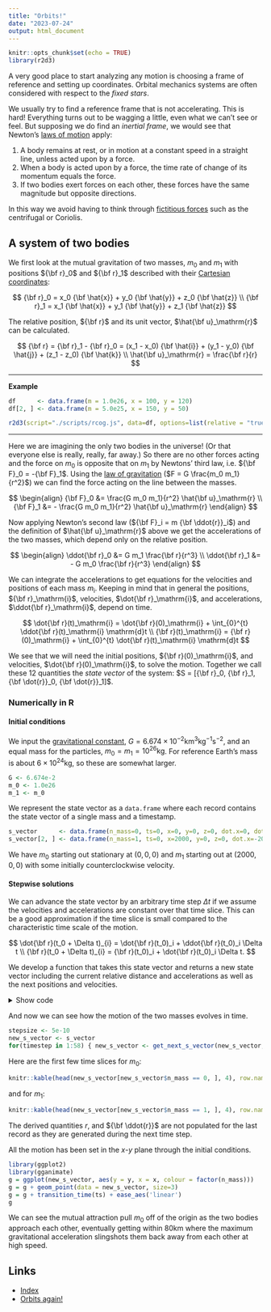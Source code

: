 ```yaml
---
title: "Orbits!"
date: "2023-07-24"
output: html_document
---
```


```r
knitr::opts_chunk$set(echo = TRUE)
library(r2d3)
```

A very good place to start analyzing any motion is choosing a frame of reference and setting up coordinates. Orbital mechanics systems are often considered with respect to the *fixed stars*.

We usually try to find a reference frame that is not accelerating. This is hard! Everything turns out to be wagging a little, even what we can't see or feel. But supposing we do find an *inertial frame*, we would see that Newton's [laws of motion](https://en.wikipedia.org/wiki/Newton's_laws_of_motion) apply:

1. A body remains at rest, or in motion at a constant speed in a straight line, unless acted upon by a force.
2. When a body is acted upon by a force, the time rate of change of its momentum equals the force.
3. If two bodies exert forces on each other, these forces have the same magnitude but opposite directions.

In this way we avoid having to think through [fictitious forces](https://en.wikipedia.org/wiki/Fictitious_force) such as the centrifugal or Coriolis.

## A system of two bodies

We first look at the mutual gravitation of two masses, $m_0$ and $m_1$ with positions ${\bf r}_0$ and ${\bf r}_1$ described with their [Cartesian coordinates](https://en.wikipedia.org/wiki/Cartesian_coordinate_system):

$$
{\bf r}_0 = x_0 {\bf \hat{x}} + y_0 {\bf \hat{y}} + z_0 {\bf \hat{z}} \\
{\bf r}_1 = x_1 {\bf \hat{x}} + y_1 {\bf \hat{y}} + z_1 {\bf \hat{z}}
$$

The relative position, ${\bf r}$ and its unit vector, $\hat{\bf u}_\mathrm{r}$ can be calculated.

$$
{\bf r} = {\bf r}_1 - {\bf r}_0 = (x_1 - x_0) {\bf \hat{i}} + (y_1 - y_0) {\bf \hat{j}} + (z_1 - z_0) {\bf \hat{k}} \\
\hat{\bf u}_\mathrm{r} = \frac{\bf r}{r}
$$

***

**Example**

```r
df      <- data.frame(m = 1.0e26, x = 100, y = 120)
df[2, ] <- data.frame(m = 5.0e25, x = 150, y = 50)
```

```r
r2d3(script="./scripts/rcog.js", data=df, options=list(relative = "true", lines = "true", text = "true", masses = "true"))
```

***

Here we are imagining the only two bodies in the universe! (Or that everyone else is really, really, far away.) So there are no other forces acting and the force on $m_0$ is opposite that on $m_1$ by Newtons' third law, i.e.  ${\bf F}_0 = -{\bf F}_1$. Using the [law of gravitation](https://en.wikipedia.org/wiki/Newton%27s_law_of_universal_gravitation) ($F = G \frac{m_0 m_1}{r^2}$) we can find the force acting on the line between the masses.

$$
\begin{align}
{\bf F}_0 &= \frac{G m_0 m_1}{r^2} \hat{\bf u}_\mathrm{r} \\
{\bf F}_1 &= - \frac{G m_0 m_1}{r^2} \hat{\bf u}_\mathrm{r}
\end{align}
$$

Now applying Newton's second law (${\bf F}_i = m {\bf \ddot{r}}_i$) and the definition of $\hat{\bf u}_\mathrm{r}$ above we get the accelerations of the two masses, which depend only on the relative position.

$$
\begin{align}
\ddot{\bf r}_0 &= G m_1 \frac{\bf r}{r^3} \\
\ddot{\bf r}_1 &= - G m_0 \frac{\bf r}{r^3}
\end{align}
$$

We can integrate the accelerations to get equations for the velocities and positions of each mass $m_\mathrm{i}$. Keeping in mind that in general the positions, ${\bf r}_\mathrm{i}$, velocities, $\dot{\bf r}_\mathrm{i}$, and accelerations, $\ddot{\bf r}_\mathrm{i}$, depend on time.

$$
\dot{\bf r}(t)_\mathrm{i} =  \dot{\bf r}(0)_\mathrm{i} + \int_{0}^{t} \ddot{\bf r}(t)_\mathrm{i} \mathrm{d}t \\
{\bf r}(t)_\mathrm{i} = {\bf r}(0)_\mathrm{i} + \int_{0}^{t} \dot{\bf r}(t)_\mathrm{i} \mathrm{d}t
$$

We see that we will need the initial positions, ${\bf r}(0)_\mathrm{i}$, and velocities, $\dot{\bf r}(0)_\mathrm{i}$, to solve the motion. Together we call these 12 quantities the *state vector* of the system: $S = [{\bf r}_0, {\bf r}_1, {\bf \dot{r}}_0, {\bf \dot{r}}_1]$.

### Numerically in R

#### Initial conditions

We input the [gravitational constant](https://en.wikipedia.org/wiki/Gravitational_constant), $G = 6.674 \times 10^{-2} \text{km}^3 \text{kg}^{-1} \text{s}^{-2}$, and an equal mass for the particles, $m_0 = m_1 = 10^{26} \text{kg}$. For reference Earth's mass is about $6 \times 10^{24} \text{kg}$, so these are somewhat larger.

```r
G <- 6.674e-2
m_0 <- 1.0e26
m_1 <- m_0
```

We represent the state vector as a `data.frame` where each record contains the state vector of a single mass and a timestamp.

```r
s_vector      <- data.frame(n_mass=0, ts=0, x=0, y=0, z=0, dot.x=0, dot.y=0, dot.z=0)
s_vector[2, ] <- data.frame(n_mass=1, ts=0, x=2000, y=0, z=0, dot.x=-2000, dot.y=500, dot.z=0)
```

We have $m_0$ starting out stationary at $(0, 0, 0)$ and $m_1$ starting out at $(2000, 0, 0)$ with some initially counterclockwise velocity.

#### Stepwise solutions

We can advance the state vector by an arbitrary time step $\Delta t$ if we assume the velocities and accelerations are constant over that time slice. This can be a good approximation if the time slice is small compared to the characteristic time scale of the motion.

$$
\dot{\bf r}(t_0 + \Delta t)_{i} = \dot{\bf r}(t_0)_i + \ddot{\bf r}(t_0)_i \Delta t \\
{\bf r}(t_0 + \Delta t)_{i} =  {\bf r}(t_0)_i + \dot{\bf r}(t_0)_i \Delta t.
$$

We develop a function that takes this state vector and returns a new state vector including the current relative distance and accelerations as well as the next positions and velocities.

<details>
<summary>Show code</summary>
```r
#' Get relative distance and accelerations from initial positions
#' @return A data frame containing the relative distance and accelerations
get_derived_initial_values <- function(pos_0, pos_1) {
  # initial distance
  r0 <- sqrt(sum((pos_1 - pos_0)^2))
  # initial accelerations
  ddot_r0_0 <- m_1 * G * (pos_1 - pos_0) / (r0^3)
  ddot_r0_1 <- m_0 * G * (pos_0 - pos_1) / (r0^3)
  init_vals <- data.frame(r=r0, ddot_r0=ddot_r0_0, ddot_r1=ddot_r0_1)
  init_vals
}

#' Step forward linearly
step <- function(initial, dot_initial, delta) {
  final <- initial + dot_initial * delta
  final
}

#' Return new state vector after advancing by stepsize
#'
#' @return A data frame containing the original state vector with new values
#'         appended after stepsize as well as the derived initial quantities
get_next_s_vector <- function(s_vector, stepsize=1) {
  if (nrow(s_vector) < 2) {
    return(666)
  }
  # extract current positions (last rows)
  pos_0 <- s_vector[nrow(s_vector) - 1, 3:5]
  pos_1 <- s_vector[nrow(s_vector), 3:5]
  # extract current velocities (last rows)
  vel_0 <- s_vector[nrow(s_vector) - 1, 6:8]
  vel_1 <- s_vector[nrow(s_vector), 6:8]

  # calculate current distance and accelerations
  init_vals = get_derived_initial_values(pos_0, pos_1)

  # annotate current state vector with derived initial values
  s_vector[nrow(s_vector) - 1, 9:12] <- data.frame(init_vals[1], init_vals[2:4])
  s_vector[nrow(s_vector), 9:12] <- data.frame(init_vals[1], init_vals[5:7])

  # step forward
  new_pos_0 <- step(pos_0, vel_0, stepsize)
  new_pos_1 <- step(pos_1, vel_1, stepsize)
  new_vel_0 <- step(vel_0, init_vals[2:4], stepsize)
  new_vel_1 <- step(vel_1, init_vals[5:7], stepsize)
  s_vector[nrow(s_vector) + 1, 1:8] <- data.frame(n_mass=0, ts=s_vector[nrow(s_vector) - 1, 2] + stepsize,
                                                  new_pos_0, new_vel_0)
  s_vector[nrow(s_vector) + 1, 1:8] <- data.frame(n_mass=1, ts=s_vector[nrow(s_vector) - 1, 2] + stepsize,
                                                  new_pos_1, new_vel_1)
  s_vector
}
```
</details>

And now we can see how the motion of the two masses evolves in time.

```r
stepsize <- 5e-10
new_s_vector <- s_vector
for(timestep in 1:58) { new_s_vector <- get_next_s_vector(new_s_vector, stepsize) }
```

Here are the first few time slices for $m_0$:

```r
knitr::kable(head(new_s_vector[new_s_vector$n_mass == 0, ], 4), row.names=FALSE, digits=9)
```

and for $m_1$:

```r
knitr::kable(head(new_s_vector[new_s_vector$n_mass == 1, ], 4), row.names=FALSE, digits=9)
```

The derived quantities $r$, and ${\bf \ddot{r}}$ are not populated for the last record as they are generated during the next time step.

All the motion has been set in the $x$-$y$ plane through the initial conditions.

```r
library(ggplot2)
library(gganimate)
g = ggplot(new_s_vector, aes(y = y, x = x, colour = factor(n_mass)))
g = g + geom_point(data = new_s_vector, size=3)
g = g + transition_time(ts) + ease_aes('linear')
g
```

We can see the mutual attraction pull $m_0$ off of the origin as the two bodies approach each other, eventually getting within $80 \text{km}$ where the maximum gravitational acceleration slingshots them back away from each other at high speed.

## Links

- [Index](./index.html)
- [Orbits again!](./orbits2.html)
